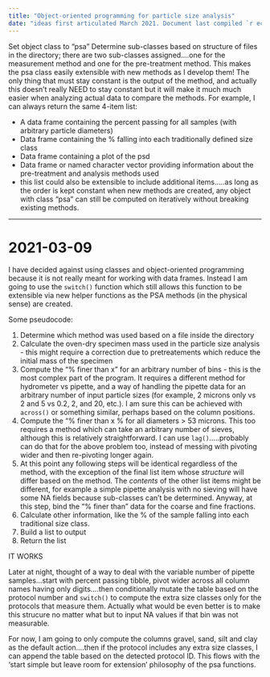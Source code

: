 ```yaml
---
title: "Object-oriented programming for particle size analysis"
date: "ideas first articulated March 2021. Document last compiled `r ecmfuns::ecm_timestamp()`"
---
```


Set object class to "psa" Determine sub-classes based on structure of files in
the directory; there are two sub-classes assigned....one for the measurement
method and one for the pre-treatment method. This makes the psa class easily
extensible with new methods as I develop them! The only thing that must stay
constant is the output of the method, and actually this doesn't really NEED to
stay constant but it will make it much much easier when analyzing actual data
to compare the methods. For example, I can always return the same 4-item list:

- A data frame containing the percent passing for all samples (with arbitrary
particle diameters)
- Data frame containing the % falling into each traditionally defined size class
- Data frame containing a plot of the psd
- Data frame or named character vector providing information about the pre-treatment
 and analysis methods used
- this list could also be extensible to include additional items.....as long as 
the order is kept constant when new methods are created, any object with class "psa"
can still be computed on iteratively without breaking existing methods.


____

# 2021-03-09

I have decided against using classes and object-oriented programming because it is not really meant for working with data frames. Instead I am going to use the 
`switch()` function which still allows this function to be extensible via new 
helper functions as the PSA methods (in the physical sense) are created.

Some pseudocode:

1. Determine which method was used based on a file inside the directory
2. Calculate the oven-dry specimen mass used in the particle size analysis - this might require a correction due to pretreatements which reduce the initial mass of the specimen
3. Compute the "% finer than x " for an arbitrary number of bins - this is the most complex part of the program. It requires a different method for hydrometer vs pipette, and a way of handling the pipette data for an arbitrary number of input particle sizes (for example, 2 microns only vs 2 and 5 vs 0.2, 2, and 20, etc.). I am sure this can be achieved with `across()` or something similar, perhaps based on the column positions. 
4. Compute the "% finer than x % for all diameters > 53 microns. This too requires a method which can take an arbitrary number of sieves, although this is relatively straightforward. I can use `lag()`.....probably can do that for the above problem too, instead of messing with pivoting wider and then re-pivoting longer again. 
5. At this point any following steps will be identical regardless of the method, with the exception of the final list item whose _structure_ will differ based on the method. The _contents_ of the other list items might be different, for example a simple pipette analysis with no sieving will have some NA fields because sub-classes can't be determined. Anyway, at this step, bind the "% finer than" data for the coarse and fine fractions.
6. Calculate other information, like the % of the sample falling into each traditional size class.
7. Build a list to output
8. Return the list


IT WORKS 

Later at night, thought of a way to deal with the variable number of pipette samples...start with percent passing tibble, pivot wider across all column names having only digits....then conditionally mutate the table based on the protocol number and `switch()` to compute the extra size classes only for the protocols that measure them. Actually what would be even better is to make this strucure no matter what but to input NA values if that bin was not measurable. 

For now, I am going to only compute the columns gravel, sand, silt and clay as the default action....then if the protocol includes any extra size classes, I can append the table based on the detected protocol ID. This flows with the 'start simple but leave room for extension' philosophy of the psa functions. 
